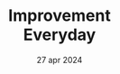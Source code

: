 ---
draft: false
date: "27 apr 2024"
title: "Improvement <br> Everyday"
short_description: "We cover two main aspects of digital storytelling to help you scale no matter of business."
image: "/assets/imgs/icon/icon-s-22.png"
meta:
  meta_title: "Improvement Everyday"
  meta_description: "Improvement Everyday description"
---